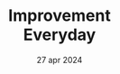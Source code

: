 ---
draft: false
date: "27 apr 2024"
title: "Improvement <br> Everyday"
short_description: "We cover two main aspects of digital storytelling to help you scale no matter of business."
image: "/assets/imgs/icon/icon-s-22.png"
meta:
  meta_title: "Improvement Everyday"
  meta_description: "Improvement Everyday description"
---